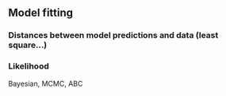 ## Model fitting

### Distances between model predictions and data (least square…)

### Likelihood
Bayesian, 
MCMC, 
ABC
